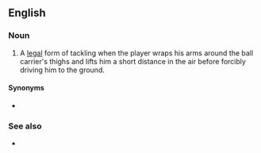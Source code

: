 ==English==

===Noun===
{{en-noun}}

# {{lb|en|rugby union|rugby league}} A [[legal]] form of tackling when the player wraps his arms around the ball carrier's thighs and lifts him a short distance in the air before forcibly driving him to the ground.

====Synonyms====
* {{l|en|spear tackle}}

===See also===
* {{pedia}}